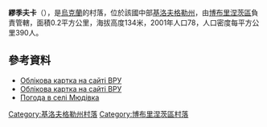 {{coord|48|0|25|N|32|14|25|E|scale:100000_region:UA|display=title}}

'''繆季夫卡'''（{{lang-uk|Мюдівка}}），是[[烏克蘭|烏克蘭]]的村落，位於該國中部[[基洛夫格勒州|基洛夫格勒州]]，由[[博布里涅茨區|博布里涅茨區]]負責管轄，面積0.2平方公里，海拔高度134米，2001年人口78，人口密度每平方公里390人。

==參考資料==
*[http://w1.c1.rada.gov.ua/pls/z7502/A005?rdat1=11.11.2008&rf7571=16416 Облікова картка на сайті ВРУ]{{dead link|date=2018年4月 |bot=InternetArchiveBot |fix-attempted=yes }}
* [http://w1.c1.rada.gov.ua/pls/z7502/A005?rdat1=11.11.2008&rf7571=16416 Облікова картка на сайті ВРУ]{{dead link|date=2018年4月 |bot=InternetArchiveBot |fix-attempted=yes }}
* [http://weather.in.ua/ua/kirovogradskaja/16491 Погода в селі Мюдівка]

{{DEFAULTSORT:Мюдівка}}
[[Category:基洛夫格勒州村落|Category:基洛夫格勒州村落]]
[[Category:博布里涅茨區村落|Category:博布里涅茨區村落]]


{{Kirovohrad-geo-stub}}